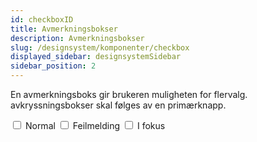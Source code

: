 ```yaml
---
id: checkboxID
title: Avmerkningsbokser
description: Avmerkningsbokser
slug: /designsystem/komponenter/checkbox
displayed_sidebar: designsystemSidebar
sidebar_position: 2
---
```


En avmerkningsboks gir brukeren muligheten for flervalg. avkryssningsbokser skal følges av en primærknapp.

<label for="normalCheckbox">
    <input type="checkbox" id="normalCheckbox" value="normal"/>
    <span class="checkmark"></span>
    Normal

</label>

<label for="errorCheckbox">
    <input type="checkbox" id="errorCheckbox" value="normal"/>
    <span class="checkmark"></span>
   Feilmelding

</label>

<label for="FocusedCheckbox">
    <input type="checkbox" id="FocusedCheckbox" value="normal"/>
    <span class="checkmark"></span>
    I fokus
</label>